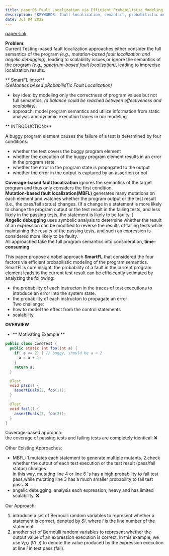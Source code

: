 ```yaml
---
title: paper05 Fault Localization via Efficient Probabilistic Modeling of Program Semantics. ICSE'22
description: 'KEYWORDS: fault localization, semantics, probabilistic modeling'
date: Jul 04 2022
---
```


[paper-link](https://xiongyingfei.github.io/papers/ICSE22a.pdf)<br/>

**Problem:** <br/>
Current Testing-based fault localization approaches either consider the full semantics of the program _(e.g., mutation-based fault
localization and angelic debugging)_, leading to scalability issues,or ignore the semantics of the program _(e.g., spectrum-based fault
localization)_, leading to imprecise localization results.

** SmartFL intro:** <br/>
_(SeMantics bAsed pRobabilisTic Fault Localization)_<br/>

- key idea: by modeling only the correctness of program values but not full semantics, _(a balance could be reached between effectiveness and scalability)_.
- approach: model program semantics and utilize information from static analysis and dynamic execution traces in our modeling

** INTRODUCTION:**

A buggy program element causes the failure of a test is determined by four conditions:<br/>

- whether the test covers the buggy program element
- whether the execution of the buggy program element results in an error in the program state
- whether the error in the program state is propagated to the output
- whether the error in the output is captured by an assertion or not

**Coverage-based fault localization** ignores the semantics of the target program and thus only considers the first condition.<br/>
**Mutation-based fault localization(MBFL)** generates many mutations on each element and watches whether the program output or the test result (i.e., the pass/fail status) changes.
(If a change in a statement is more likely to change the program output or the test result in the failing tests, and less likely in the passing tests, the statement is likely to be faulty. )<br/>
**Angelic debugging** uses symbolic analysis to determine whether the result of an expression can be modified to reverse the results of failing tests while maintaining the results of the passing tests, and such an expression is considered more likely to be faulty.<br/>
All approached take the full program semantics into consideration, **time-consuming**

This paper propose a nobel approach **SmartFL** that considered the four factors via efficient probabilistic modeling of the program semantics.
SmartFL's core insight: the probability of a fault in the current program element leads to the current test result can be efficicently setimated by analyzing the following:<br/>

- the probability of each instructon in the traces of test executions to introduce an error into the system state.
- the probability of each instructon to propagate an error<br/>
  Two challange:
- how to model the effect from the control statements
- scalability

**OVERVIEW**

  - ** Motivating Example **

  ```java
  public class CondTest {
    public static int foo(int a) {
      if( a <= 2) { // buggy, should be a < 2
        a = a + 1;
      }
      return a;
    }

    @Test
    void pass() {
      assertEuals(2, foo(1));
    }

    @Test
    void fail() {
      assertEuals(2, foo(2));
    }
  }
  ```

Coverage-based approach: <br/>
the coverage of passing tests and failing tests are completely identical: ❌<br/>

Other Existing Approaches:
  - MBFL: 1.mutates each statement to generate multiple mutants. 2.check whether the output of each test execution or the test result (pass/fail status) changes<br/>
          in this way, mutating line 4 or line 6 's has a high probability to fail test pass,while mutating line 3 has a much smaller probability to fail test pass. ❌ <br/>
  - angelic debugging: analysis each expression, heavy and has limited scalability. ❌<br/>

      

Our Approach: <br/>

1. introduce a set of Bernoulli random variables to represent whether a statement is correct, denoted by 𝑆𝑖, where 𝑖 is the line number of the statement.
2. another set of Bernoulli random variables to represent whether the output value of an expression execution is correct.
   In this example, we use 𝑉𝑝,𝑖 (𝑉𝑓 ,𝑖) to denote the value produced by the expression execution at line 𝑖 in test pass (fail).
